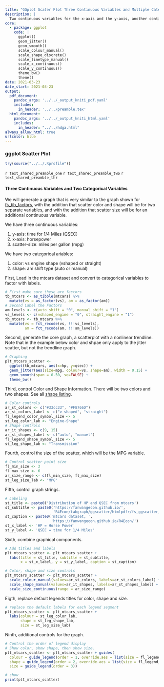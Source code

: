 ```yaml
---
title: "GGplot Scater Plot Three Continuous Variables and Multiple Categorical Variables"
description: |
  Two continuous variables for the x-axis and the y-axis, another continuous variable for size of scatter, other categorical variables for scatter shape and size.
core:
  - package: ggplot
    code: |
      ggplot()
      geom_jitter()
      geom_smooth()
      scale_colour_manual()
      scale_shape_discrete()
      scale_linetype_manual()
      scale_x_continuous()
      scale_y_continuous()
      theme_bw()
      theme()
date: 2021-03-23
date_start: 2021-03-23
output:
  pdf_document:
    pandoc_args: '../../_output_kniti_pdf.yaml'
    includes:
      in_header: '../../preamble.tex'
  html_document:
    pandoc_args: '../../_output_kniti_html.yaml'
    includes:
      in_header: "../../hdga.html"
always_allow_html: true
urlcolor: blue
---
```


### ggplot Scatter Plot

```r
try(source("../../.Rprofile"))
```

`r text_shared_preamble_one`
`r text_shared_preamble_two`
`r text_shared_preamble_thr`

#### Three Continuous Variables and Two Categorical Variables

We will generate a graph that is very similar to the graph shown for [fs_tib_factors](https://fanwangecon.github.io/R4Econ/amto/tibble/htmlpdfr/fs_tib_factors.html), with the addition that scatter color and shape will be for two separate variables, and with the addition that scatter size will be for an additional continuous variable.

We have three continuous variables:

1. y-axis: time for 1/4 Miles (QSEC)
2. x-axis: horsepower
3. scatter-size: miles per gallon (mpg)

We have two categorical ariables:

1. color: vs engine shape (vshaped or straight)
2. shape: am shift type (auto or manual)

First, Load in the mtcars dataset and convert to categorical variables to factor with labels.

```r
# First make sure these are factors
tb_mtcars <- as_tibble(mtcars) %>%
  mutate(vs = as_factor(vs), am = as_factor(am))
# Second Label the Factors
am_levels <- c(auto_shift = "0", manual_shift = "1")
vs_levels <- c(vshaped_engine = "0", straight_engine = "1")
tb_mtcars <- tb_mtcars %>%
  mutate(vs = fct_recode(vs, !!!vs_levels),
         am = fct_recode(am, !!!am_levels))
```

Second, generate the core graph, a scatterplot with a nonlinear trendline. Note that in the example below color and shpae only apply to the jitter scatter, but not the trendline graph.

```r
# Graphing
plt_mtcars_scatter <-
  ggplot(tb_mtcars, aes(x=hp, y=qsec)) +
  geom_jitter(aes(size=mpg, colour=vs, shape=am), width = 0.15) +
  geom_smooth(span = 0.50, se=FALSE) +
  theme_bw()
```

Third, control Color and Shape Information. There will be two colors and two shapes. See all [shape listing](https://www.google.com/search?q=r+points+shapes&oq=r+point+shapes).

```r
# Color controls
ar_st_colors <- c("#33cc33", "#F8766D")
ar_st_colors_label <- c("v-shaped", "straight")
fl_legend_color_symbol_size <- 5
st_leg_color_lab <- "Engine-Shape"
# Shape controls
ar_it_shapes <- c(9, 15)
ar_st_shapes_label <- c("auto", "manuel")
fl_legend_shape_symbol_size <- 5
st_leg_shape_lab <- "Transmission"
```

Fourth, control the size of the scatter, which will be the MPG variable.

```r
# Control scatter point size
fl_min_size <- 3
fl_max_size <- 6
ar_size_range <- c(fl_min_size, fl_max_size)
st_leg_size_lab <- "MPG"
```

Fifth, control graph strings.

```r
# Labeling
st_title <- paste0('Distribution of HP and QSEC from mtcars')
st_subtitle <- paste0('https://fanwangecon.github.io/',
                      'R4Econ/tabgraph/ggscatter/htmlpdfr/fs_ggscatter_3cts_mdisc.html')
st_caption <- paste0('mtcars dataset, ',
                     'https://fanwangecon.github.io/R4Econ/')
st_x_label <- 'HP = Horse Power'
st_y_label <- 'QSEC = time for 1/4 Miles'
```

Sixth, combine graphical components.

```r
# Add titles and labels
plt_mtcars_scatter <- plt_mtcars_scatter +
  labs(title = st_title, subtitle = st_subtitle,
       x = st_x_label, y = st_y_label, caption = st_caption)

# Color, shape and size controls
plt_mtcars_scatter <- plt_mtcars_scatter +
  scale_colour_manual(values=ar_st_colors, labels=ar_st_colors_label) +
  scale_shape_manual(values=ar_it_shapes, labels=ar_st_shapes_label) +
  scale_size_continuous(range = ar_size_range)
```

Eigth, replace default legends titles for color, shape and size.

```r
# replace the default labels for each legend segment
plt_mtcars_scatter <- plt_mtcars_scatter + 
  labs(colour = st_leg_color_lab, 
       shape = st_leg_shape_lab,
       size = st_leg_size_lab)
```

Ninth, additional controls for the graph.

```r
# Control the order of legend display
# Show color, show shape, then show size.
plt_mtcars_scatter <- plt_mtcars_scatter + guides(
  colour = guide_legend(order = 1, override.aes = list(size = fl_legend_color_symbol_size)),
  shape = guide_legend(order = 2, override.aes = list(size = fl_legend_shape_symbol_size)),
  size = guide_legend(order = 3))

# show
print(plt_mtcars_scatter)
```
